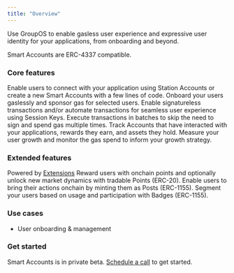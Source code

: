 ```yaml
---
title: "Overview"
---
```


Use GroupOS to enable gasless user experience and expressive user identity for your applications, from onboarding and beyond. 

Smart Accounts are ERC-4337 compatible.


### Core features
<AccordionGroup>
    <Accordion title="Log in with Station">
        Enable users to connect with your application using Station Accounts or create a new Smart Accounts with a few lines of code.
    </Accordion>
    <Accordion title="Gas Policies">
        Onboard your users gaslessly and sponsor gas for selected users.
    </Accordion>
    <Accordion title="Session Keys">
        Enable signatureless transactions and/or automate transactions for seamless user experience using Session Keys.
    </Accordion>
    <Accordion title="Batch Transactions">
        Execute transactions in batches to skip the need to sign and spend gas multiple times. 
    </Accordion>
    <Accordion title="Directory">
        Track Accounts that have interacted with your applications, rewards they earn, and assets they hold.
    </Accordion>
    <Accordion title="Analytics">
        Measure your user growth and monitor the gas spend to inform your growth strategy.
    </Accordion>
</AccordionGroup>

### Extended features
Powered by <a href="/smart-accounts/overview">Extensions</a>
<AccordionGroup>
    <Accordion title="Points">
        Reward users with onchain points and optionally unlock new market dynamics with tradable Points (ERC-20).
    </Accordion>
    <Accordion title="Posts">
        Enable users to bring their actions onchain by minting them as Posts (ERC-1155).
    </Accordion>
    <Accordion title="Badges">
        Segment your users based on usage and participation with Badges (ERC-1155).
    </Accordion>
</AccordionGroup>


### Use cases
- User onboarding & management

### Get started
Smart Accounts is in private beta. <a href="https://calendly.com/fakepixels/station-partnerships">Schedule a call</a> to get started.
